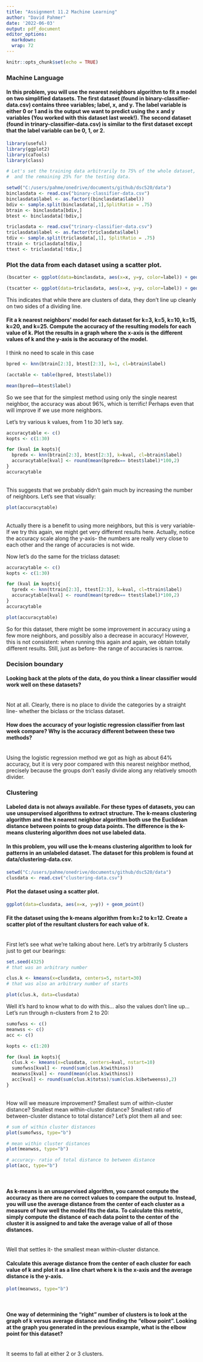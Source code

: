 ---
title: "Assignment 11.2 Machine Learning"
author: "David Pahmer"
date: '2022-06-03'
output: pdf_document
editor_options: 
  markdown: 
  wrap: 72
---

```{r setup, include=FALSE}
knitr::opts_chunk$set(echo = TRUE)
```

### Machine Language

#### In this problem, you will use the nearest neighbors algorithm to fit a model on two simplified datasets. The first dataset (found in binary-classifier-data.csv) contains three variables; label, x, and y. The label variable is either 0 or 1 and is the output we want to predict using the x and y variables (You worked with this dataset last week!). The second dataset (found in trinary-classifier-data.csv) is similar to the first dataset except that the label variable can be 0, 1, or 2. 

```{r}
library(useful)
library(ggplot2)
library(caTools)
library(class)

# Let's set the training data arbitrarily to 75% of the whole dataset, 
#  and the remaining 25% for the testing data.

setwd("C:/users/pahme/onedrive/documents/github/dsc520/data")
binclasdata <- read.csv("binary-classifier-data.csv")
binclasdata$label <- as.factor((binclasdata$label))
bdiv <- sample.split(binclasdata[,1],SplitRatio = .75)
btrain <- binclasdata[bdiv,]
btest <- binclasdata[!bdiv,]

triclasdata <- read.csv("trinary-classifier-data.csv")
triclasdata$label <- as.factor(triclasdata$label)
tdiv <- sample.split(triclasdata[,1], SplitRatio = .75)
ttrain <- triclasdata[tdiv,]
ttest <- triclasdata[!tdiv,]

```

### Plot the data from each dataset using a scatter plot.

```{r}
(bscatter <- ggplot(data=binclasdata, aes(x=x, y=y, color=label)) + geom_point())

```

```{r}
(tscatter <- ggplot(data=triclasdata, aes(x=x, y=y, color=label)) + geom_point())

```

This indicates that while there are clusters of data, they don't line up cleanly on two sides of a dividing line.

#### Fit a k nearest neighbors' model for each dataset for k=3, k=5, k=10, k=15, k=20, and k=25. Compute the accuracy of the resulting models for each value of k. Plot the results in a graph where the x-axis is the different values of k and the y-axis is the accuracy of the model.

I think no need to scale in this case

```{r}

bpred <- knn(btrain[2:3], btest[2:3], k=1, cl=btrain$label)

(acctable <- table(bpred, btest$label))

mean(bpred==btest$label)

```

So we see that for the simplest method using only the single nearest neighbor, the accuracy was about 96%, which is terrific! Perhaps even that will improve if we use more neighbors.

Let's try various k values, from 1 to 30 let's say.

```{r}
accuracytable <- c()
kopts <- c(1:30)

for (kval in kopts){
  bpredx <- knn(btrain[2:3], btest[2:3], k=kval, cl=btrain$label)
  accuracytable[kval] <- round(mean(bpredx== btest$label)*100,2)
}
accuracytable

```

\
This suggests that we probably didn't gain much by increasing the number of neighbors. Let's see that visually:

```{r}
plot(accuracytable)

```

\
Actually there is a benefit to using more neighbors, but this is very variable- If we try this again, we might get very different results here. Actually, notice the accuracy scale along the y-axis- the numbers are really very close to each other and the range of accuracies is not wide.

Now let's do the same for the triclass dataset:

```{r}
accuracytable <- c()
kopts <- c(1:30)

for (kval in kopts){
  tpredx <- knn(ttrain[2:3], ttest[2:3], k=kval, cl=ttrain$label)
  accuracytable[kval] <- round(mean(tpredx== ttest$label)*100,2)
}
accuracytable

plot(accuracytable)

```

So for this dataset, there might be some improvement in accuracy using a few more neighbors, and possibly also a decrease in accuracy! However, this is not consistent: when running this again and again, we obtain totally different results. Still, just as before- the range of accuracies is narrow.

### Decision boundary

#### Looking back at the plots of the data, do you think a linear classifier would work well on these datasets?

\
Not at all. Clearly, there is no place to divide the categories by a straight line- whether the biclass or the triclass dataset.

#### How does the accuracy of your logistic regression classifier from last week compare? Why is the accuracy different between these two methods?

\
Using the logistic regression method we got as high as about 64% accuracy, but it is very poor compared with this nearest neighbor method, precisely because the groups don't easily divide along any relatively smooth divider.

### Clustering

#### Labeled data is not always available. For these types of datasets, you can use unsupervised algorithms to extract structure. The k-means clustering algorithm and the k nearest neighbor algorithm both use the Euclidean distance between points to group data points. The difference is the k-means clustering algorithm does not use labeled data.

#### In this problem, you will use the k-means clustering algorithm to look for patterns in an unlabeled dataset. The dataset for this problem is found at data/clustering-data.csv.

```{r}
setwd("C:/users/pahme/onedrive/documents/github/dsc520/data")
clusdata <- read.csv("clustering-data.csv")
```

#### Plot the dataset using a scatter plot.\  

```{r,fig.align='center'}
ggplot(data=clusdata, aes(x=x, y=y)) + geom_point()
```

#### Fit the dataset using the k-means algorithm from k=2 to k=12. Create a scatter plot of the resultant clusters for each value of k.

\
First let's see what we're talking about here. Let's try arbitrarily 5 clusters just to get our bearings:

```{r}

set.seed(4325)
# that was an arbitrary number

clus.k <- kmeans(x=clusdata, centers=5, nstart=30)
# that was also an arbitrary number of starts 

plot(clus.k, data=clusdata)

```

Well it's hard to know what to do with this... also the values don't line up... \
Let's run through n-clusters from 2 to 20:

```{r}

sumofwss <- c()
meanwss <- c()
acc <- c()

kopts <- c(1:20)

for (kval in kopts){
  clus.k <- kmeans(x=clusdata, centers=kval, nstart=10)
  sumofwss[kval] <- round(sum(clus.k$withinss))
  meanwss[kval] <- round(mean(clus.k$withinss))
  acc[kval] <- round(sum(clus.k$totss)/sum(clus.k$betweenss),2)
}

```

\
How will we measure improvement? Smallest sum of within-cluster distance? Smallest mean within-cluster distance? Smallest ratio of between-cluster distance to total distance? Let's plot them all and see:

```{r}
# sum of within cluster distances
plot(sumofwss, type="b")

# mean within cluster distances
plot(meanwss, type="b")

# accuracy- ratio of total distance to between distance
plot(acc, type="b")

```

 \

#### As k-means is an unsupervised algorithm, you cannot compute the accuracy as there are no correct values to compare the output to. Instead, you will use the average distance from the center of each cluster as a measure of how well the model fits the data. To calculate this metric, simply compute the distance of each data point to the center of the cluster it is assigned to and take the average value of all of those distances.

\
Well that settles it- the smallest mean within-cluster distance.

#### Calculate this average distance from the center of each cluster for each value of k and plot it as a line chart where k is the x-axis and the average distance is the y-axis.

```{r}

plot(meanwss, type="b")

```

\

#### One way of determining the "right" number of clusters is to look at the graph of k versus average distance and finding the "elbow point". Looking at the graph you generated in the previous example, what is the elbow point for this dataset?

\
It seems to fall at either 2 or 3 clusters.
